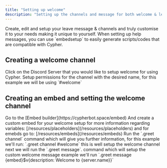 ```yaml
---
title: "Setting up welcome"
description: "Setting up the channels and message for both welcome & leave events"
---
```


<CardGroup cols={2}>
  <Card title="Leave setup" icon="arrows-to-circle" href="/server-config/leave-setup">
    Create, edit and setup your leave message & channels and truly customise it
    to your needs making it unique to yourself.
  </Card>
</CardGroup>

<Tip>
  When setting up help messages, you can use `embedsetup` to easily generate scripts/codes that are compatible with Cypher.
</Tip>

## Creating a welcome channel

<Steps>
  <Step title="Head over to your Discord Server">
    Click on the Discord Server that you would like to setup welcome for using Cypher.
  </Step>
  <Step title="Create the channel">
    Setup permissions for the channel with the desired name, for this example we
    will be using `#welcome`
  </Step>
</Steps>

## Creating an embed and setting the welcome channel

<Steps>
  <Step title="Creating the welcome embed">
    Go to the [Embed builder](https://cypherbot.space/embed) And create a custom embed for your welcome setup for more information regarding variables:
    [/resources/placeholders](/resources/placeholders) and for emebds go to: [/resources/embeds](/resources/embeds)
  </Step>
  <Step title="Setup the welcome channel">
    Run the `.greet channel` command which will give you further information, for this example we'll run: `.greet channel #welcome` this is well setup the welcome channel next we will run the `.greet message`. command which will setup the custom welcome message example we'll run `.greet message {embed}$v{description: Welcome to {server.name}}`
  </Step>
</Steps>